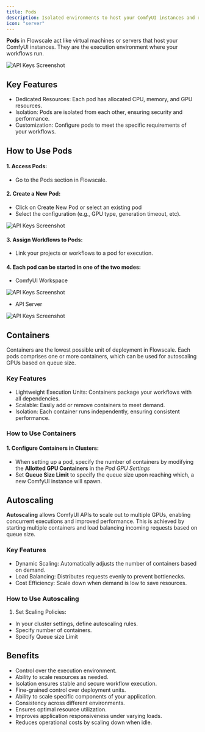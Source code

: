 ```yaml
---
title: Pods
description: Isolated environments to host your ComfyUI instances and run workflows or APIs.
icon: "server"
---
```


**Pods** in Flowscale act like virtual machines or servers that host your ComfyUI instances. They are the execution environment where your workflows run.

<img src="https://flowscale-prod.s3.us-east-1.amazonaws.com/docs/Screenshot+2024-11-05+175011.png" alt="API Keys Screenshot"/>

## Key Features
  - Dedicated Resources: Each pod has allocated CPU, memory, and GPU resources.
  - Isolation: Pods are isolated from each other, ensuring security and performance.
  - Customization: Configure pods to meet the specific requirements of your workflows.

## How to Use Pods

#### 1. Access Pods:
  - Go to the Pods section in Flowscale.

#### 2. Create a New Pod:
  - Click on Create New Pod or select an existing pod
  - Select the configuration (e.g., GPU type, generation timeout, etc).

<img src="https://flowscale-prod.s3.us-east-1.amazonaws.com/docs/Screenshot+2024-11-05+175247.png" alt="API Keys Screenshot"/>

  
#### 3. Assign Workflows to Pods:
  - Link your projects or workflows to a pod for execution.

#### 4. Each pod can be started in one of the two modes:
  - ComfyUI Workspace
  <img src="https://flowscale-prod.s3.us-east-1.amazonaws.com/docs/Screenshot+2024-11-05+180412.png" alt="API Keys Screenshot"/>

  - API Server
  <img src="https://flowscale-prod.s3.us-east-1.amazonaws.com/docs/Screenshot+2024-11-05+180428.png" alt="API Keys Screenshot"/>

## Containers

Containers are the lowest possible unit of deployment in Flowscale. Each pods comprises one or more containers, which can be used for autoscaling GPUs based on queue size.

### Key Features
  - Lightweight Execution Units: Containers package your workflows with all dependencies.
  - Scalable: Easily add or remove containers to meet demand.
  - Isolation: Each container runs independently, ensuring consistent performance.

### How to Use Containers

#### 1. Configure Containers in Clusters:
  - When setting up a pod, specify the number of containers by modifying the **Allotted GPU Containers** in the *Pod GPU Settings*
  - Set **Queue Size Limit** to specify the queue size upon reaching which, a new ComfyUI instance will spawn.

## Autoscaling

**Autoscaling** allows ComfyUI APIs to scale out to multiple GPUs, enabling concurrent executions and improved performance. This is achieved by starting multiple containers and load balancing incoming requests based on queue size.

### Key Features
  - Dynamic Scaling: Automatically adjusts the number of containers based on demand.
  - Load Balancing: Distributes requests evenly to prevent bottlenecks.
  - Cost Efficiency: Scale down when demand is low to save resources.

### How to Use Autoscaling

1. Set Scaling Policies:
  - In your cluster settings, define autoscaling rules.
  - Specify number of containers.
  - Specify Queue size Limit

## Benefits
  - Control over the execution environment.
  - Ability to scale resources as needed.
  - Isolation ensures stable and secure workflow execution.
  - Fine-grained control over deployment units.
  - Ability to scale specific components of your application.
  - Consistency across different environments.
  - Ensures optimal resource utilization.
  - Improves application responsiveness under varying loads.
  - Reduces operational costs by scaling down when idle.